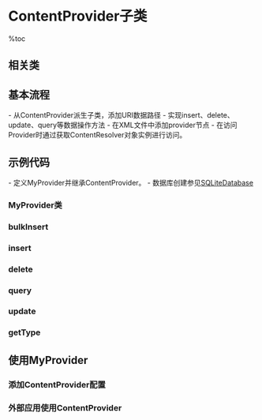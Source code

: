 = ContentProvider子类 =

%toc

== 相关类 ==
{{{class="brush:java"
import android.content.ContentProvider;
import android.content.ContentResolver;
import android.content.ContentUris;
import android.content.UriMatcher;
import android.net.Uri;
}}}

== 基本流程 ==
- 从ContentProvider派生子类，添加URI数据路径
- 实现insert、delete、update、query等数据操作方法
- 在XML文件中添加provider节点
- 在访问Provider时通过获取ContentResolver对象实例进行访问。

== 示例代码 ==
- 定义MyProvider并继承ContentProvider。
- 数据库创建参见[[SQLiteDatabase]]

=== MyProvider类 ===
{{{class="brush:java"
public class MyProvider extends ContentProvider {

    // 通过UriMatcher匹配外部请求
    private static UriMatcher uriMatcher = new UriMatcher(UriMatcher.NO_MATCH);
    SQLiteDataBase db = null;
    
    // 匹配状态常量
    private static final int CONTACT_LIST = 1;
    private static final int CONTACT = 2;
    private static final String AUTHORITY = "com.zenki.provider";
    private static final String TABLE_NAME = "mytable";
    
    // 添加Uri，并对特定的URI返回一个常量标识
    // 通常Provider提供带有ID标识的和不带ID标识的查询
    static {
        uriMatcher.addURI(AUTHORITY, "myprovider", CONTACT_LIST);
        uriMatcher.addURI(AUTHORITY, "myprovider/#", CONTACT_ID);
    }
    
    public MyProvider {
    }
    
    private String whereWithId(String id, String selection) {
        StringBuilder sb = new StringBuilder(256);
        sb.append("_id=");
        sb.append(id);
        if (selection != null) {
            sb.append(" AND (");
            sb.append(selection);
            sb.append(')');
        }
        return sb.toString();
    }
    
    // 这里做作数据库初始化操作
    public boolean onCreate() {
        db = SQLiteOpenHelper.getWriteableDatabase();
        return false;
    }
    
    // ......
}
}}}

=== bulkInsert ===
{{{class="brush:java"
    // 插入数组类型
    @Override
    public int bulkInsert(Uri uri, ContentValues[] values) {
        int match = uriMatcher.match(uri);
        Context context = getContext();
        // 默认返回的插入成功数目为0
        int i = 0;
        try {
            db.beginTransaction();
            // 使用for循环插入值
            for (ContentValues value : values) {
                switch (match) {
                case CONTACT_LIST:
                    db.insert(TABLE_NAMES, "", value);
                    break;
                case CONTACT_ID:
                    db.insert(TABLE_NAMES, "", value);
                    break;
                default:
                    throw new IllegalArgumentException(TAG + ".insert()"
                            + ":Unknown URI" + uri);
                }
                if (match != CONTACT) {
                    getContext().getContentResolver().notifyChange(uri, null);
                }
                i++;
            }
            db.setTransactionSuccessful();
        } catch (Exception e) {
            e.printStackTrace();
            i = -1;
        } finally {
            db.endTransaction();
        }
        return i;
    }
}}}

=== insert ===
{{{class="brush:java"
    // 重载insert方法，该方法用来插入数据
    @Override
    public Uri insert(Uri uri, ContentValues values) {
        Uri ret = null;
        ContentValues val = null;
        long rowId = -1;
        
        if ( values != null ) {
            // 如果有新的值，则对该值作拷贝
            val = new ContentValues(values);
        } else {
            // 否则，在此添加默认的值
            val = new ContentValues();
            val.put(MyDatabase.MyColumn.NAME, "zenki");
            val.put(MyDatabase.MyColumn.AGE, "28");
        }

        // 根据id选择不同操作，对数据进行写入操作，并根据条件返回相应的URI
        switch (uriMatcher.match(uri)) {
            case CONTACT_LIST:
                try {
                    db.beginTransaction();
                    rowId = db.insert(TABLE_NAME, null, val);
                    db.setTransactionSuccessful();
                } finally {
                    db.endTransaction();
                }
                if (rowId != -1) {
                    ret = Uri.parse(path);
                }
            case CONTACT_ID:
                try {
                    db.beginTransaction();
                    rowId = db.insert(TABLE_NAME, null, val);
                    db.setTransactionSuccessful();
                } finally {
                    db.endTransaction();
                }
                if (rowId != -1) {
                    ret = ContentUris.withAppendedId(uri, id);
                }
            default:
                // 抛出异常
                throw new IllegalArgumentException("Uri IllegalArgument:" + uri);
        }
        
        return ret;
    }
}}}

=== delete ===
{{{class="brush:java"
    // 重载delete方法，该方法用来删除数据
    @Override
    public int delete(Uri uri, String selection, String[] selectionArgs) {
        String id;
        String mySelection = selection;
        
        // 根据id选择不同的操作，对数据进行删除操作
        switch (uriMatcher.match(uri)) {
        case CONTACT_LIST:
            mySelection = selection; 
            break;
        case CONTACT_ID:
            // 删除符合条件的数据
            id = uri.getPathSegments().get(1);
            mySelection = whereWithId(id, selection);
            break;
        default:
            throw new IllegalArgumentException("Uri IllegalArgument:" + uri);
        }
        
        try {
            db.beginTransaction();
            db.delete(TABLE_NAME, mySelection, selectionArgs);
            db.setTransactionSuccessful();
        } finally {
            db.endTransaction();
        }

        return result;
    }
}}}

=== query ===
{{{class="brush:java"
    // 重载query方法，该方法用来查询数据
    @Override
    public Cursor query(Uri uri, String[] projection, String selection, String[] selectionArgs, String sortOrder) {
        SQLiteQueryBuilder qb = new SQLiteQueryBuilder();
        String id;
        String mySelection = selection;
        
        // 根据id选择不同操作
        switch (uriMatcher.match(uri)) {
            case CONTACT_LIST:
                qb.setTables(TABLE_NAME); 
            case CONTACT_ID:
                qb.setTables(TABLE_NAME); 
                id = uri.getPathSegments().get(1);
                qb.appendWhere(whereWithId(id, selection));
            default:
                throw new IllegalArgumentException("Uri IllegalArgument:" + uri);
        }
        
        Cursor cursor = qb.query(db, projection, selection, selectionArgs, null, null, sortOrder);
        
        return cursor;
    }
}}}
    
=== update ===
{{{class="brush:java"
    // 重载update方法，该方法用来更新数据
    @Override
    public int update(Uri uri, ContentValues values, String selection, String[] selectionArgs) {
        ContentValues myValues;
        String mySelection = selection;
        
        // 根据id选择不同操作，并设置myValues和mySelection
        switch (uriMatcher.match(uri)) {
            case CONTACT_LIST:
                mySelection = selection; 
                break;
            case CONTACT_ID:
                String id = uri.getPathSegments().get(1);
                mySelection = whereWithId(id, selection), selectionArgs);
                break;
            default:
                throw new IllegalArgumentException("Uri IllegalArgument:" + uri);
        }
        
        try {
            db.beginTransaction();
            db.setTransactionSuccessful();
            int result = db.update(TABLE_NAME, values, mySelection, selectionArgs);
        } finally {
            db.endTransaction();
        }
        
        return result;
    }
}}}
    
=== getType ===
{{{class="brush:java"
    // 重载getType方法，该方法用来返回MIME类型
    @Override
    public String getType(Uri uri) {
        // 根据id选择不同操作
        switch (uriMatcher.match(uri)) {
            case CONTACT_LIST:          // 集合类型必须在前面加上vnd.android.cursor.dir/
                return "vnd.android.cursor.dir/contactlist";
            case CONTACT_ID:            // 非集合类型必须在前面加上vnd.android.cursor.item/
                return "vnd.android.cursor.item/contact";
            default:
                throw new IllegalArgumentException("Uri IllegalArgument:" + uri);
        }
    }
}
}}}

== 使用MyProvider ==
=== 添加ContentProvider配置 ===
{{{class="brush:xml"
<provider android:name=".MyProvider"  
    android:authorities="com.zenki.myprovider"/>
}}}

=== 外部应用使用ContentProvider ===
{{{class="brush:java"
// 获取ContentResolver对象
ContentResolver contentResolver = this.getContext().getContentResolver();

// 获取URI
Uri uri = Uri.parse("content://com.zenki.provider/contact");

// 获取数据库光标
// 由Activity管理
String selection = MyColumn.NAME + "=? and " + MyColumn.AGE + "=?";
String[] selectionArgs = new String[] {String.valueOf(name), age};
Cursor cursor = managedQuery(uri, new String[] { "_id", "name", "phone" }, selection, selectionArgs, "_id desc");

// 由ContentResolver管理
Cursor cursor = contentResolver.query(uri, new String[] { "_id", "name", "phone" }, null, null, "_id desc");

// 插入数据
ContentValues values = new ContentValues();
values.put(MyDatabase.MyColumn.NAME, "zenki");
values.put(MyDatabase.MyColumn.AGE, "28");
contentResolver.insert(MyDatabase.MyColumn.CONTENT_URI, values);

// 数据查询光标
cursor.moveToFirst();
while(!cursor.isAfterLast()) {
    String name = cursor.getString(cursor.getColumnIndexOrThrow(MyDatabase.MyColumn.NAME));
    String age = cursor.getString(cursor.getColumnIndexOrThrow(MyDatabase.MyColumn.AGE));
    
    if (!cursor.moveToNext()) {
        break;
    }
}
}}}
